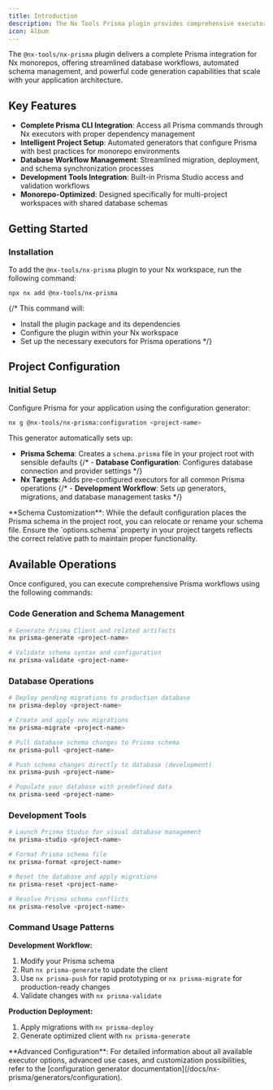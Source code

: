 ```yaml
---
title: Introduction
description: The Nx Tools Prisma plugin provides comprehensive executors and generators for seamlessly integrating Prisma ORM into Nx workspaces.
icon: Album
---
```


The `@nx-tools/nx-prisma` plugin delivers a complete Prisma integration for Nx monorepos, offering streamlined database workflows, automated schema management, and powerful code generation capabilities that scale with your application architecture.

## Key Features

- **Complete Prisma CLI Integration**: Access all Prisma commands through Nx executors with proper dependency management
- **Intelligent Project Setup**: Automated generators that configure Prisma with best practices for monorepo environments
- **Database Workflow Management**: Streamlined migration, deployment, and schema synchronization processes
- **Development Tools Integration**: Built-in Prisma Studio access and validation workflows
- **Monorepo-Optimized**: Designed specifically for multi-project workspaces with shared database schemas

## Getting Started

### Installation

To add the `@nx-tools/nx-prisma` plugin to your Nx workspace, run the following command:

```package-install
npx nx add @nx-tools/nx-prisma
```

{/* This command will:
- Install the plugin package and its dependencies
- Configure the plugin within your Nx workspace
- Set up the necessary executors for Prisma operations */}

## Project Configuration

### Initial Setup

Configure Prisma for your application using the configuration generator:

```bash
nx g @nx-tools/nx-prisma:configuration <project-name>
```

This generator automatically sets up:
- **Prisma Schema**: Creates a `schema.prisma` file in your project root with sensible defaults
{/* - **Database Configuration**: Configures database connection and provider settings */}
- **Nx Targets**: Adds pre-configured executors for all common Prisma operations
{/* - **Development Workflow**: Sets up generators, migrations, and database management tasks */}

<Callout type="info">
  **Schema Customization**: While the default configuration places the Prisma schema in the project root, you can relocate or rename your schema file. Ensure the `options.schema` property in your project targets reflects the correct relative path to maintain proper functionality.
</Callout>

## Available Operations

Once configured, you can execute comprehensive Prisma workflows using the following commands:

### Code Generation and Schema Management

```bash
# Generate Prisma Client and related artifacts
nx prisma-generate <project-name>

# Validate schema syntax and configuration
nx prisma-validate <project-name>
```

### Database Operations

```bash
# Deploy pending migrations to production database
nx prisma-deploy <project-name>

# Create and apply new migrations
nx prisma-migrate <project-name>

# Pull database schema changes to Prisma schema
nx prisma-pull <project-name>

# Push schema changes directly to database (development)
nx prisma-push <project-name>

# Populate your database with predefined data
nx prisma-seed <project-name>
```

### Development Tools

```bash
# Launch Prisma Studio for visual database management
nx prisma-studio <project-name>

# Format Prisma schema file
nx prisma-format <project-name>

# Reset the database and apply migrations
nx prisma-reset <project-name>

# Resolve Prisma schema conflicts
nx prisma-resolve <project-name>
```

### Command Usage Patterns

**Development Workflow:**
1. Modify your Prisma schema
2. Run `nx prisma-generate` to update the client
3. Use `nx prisma-push` for rapid prototyping or `nx prisma-migrate` for production-ready changes
4. Validate changes with `nx prisma-validate`

**Production Deployment:**
1. Apply migrations with `nx prisma-deploy`
2. Generate optimized client with `nx prisma-generate`

<Callout type="info">
  **Advanced Configuration**: For detailed information about all available executor options, advanced use cases, and customization possibilities, refer to the [configuration generator documentation](/docs/nx-prisma/generators/configuration).
</Callout>
